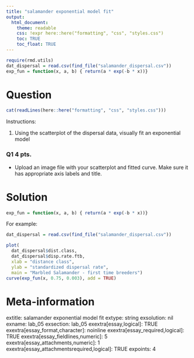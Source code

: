 ```yaml
---
title: "salamander exponential model fit"
output:  
  html_document:
    theme: readable
    css: !expr here::here("formatting", "css", "styles.css")
    toc: TRUE
    toc_float: TRUE
---
```



```r

require(rmd.utils)
dat_dispersal = read.csv(find_file("salamander_dispersal.csv"))
exp_fun = function(x, a, b) { return(a * exp(-b * x))}
```


Question
========

```r
cat(readLines(here::here("formatting", "css", "styles.css")))
```



Instructions:

1. Using the scatterplot of the dispersal data, visually fit an exponential model


<div class="questionborder">
### Q1 4 pts.

- Upload an image file with your scatterplot and fitted curve.  Make sure it has appropriate axis labels and title.

</div>




Solution
========


```r
exp_fun = function(x, a, b) { return(a * exp(-b * x))}
```


For example:


```r
dat_dispersal = read.csv(find_file("salamander_dispersal.csv"))

plot(
  dat_dispersal$dist.class,
  dat_dispersal$disp.rate.ftb,
  xlab = "distance class", 
  ylab = "standardized dispersal rate", 
  main = "Marbled Salamander - first time breeders")
curve(exp_fun(x, 0.75, 0.003), add = TRUE)
```





Meta-information
================
extitle: salamander exponential model fit
extype: string
exsolution: nil
exname: lab_05
exsection: lab_05
exextra[essay,logical]: TRUE
exextra[essay_format,character]: noinline
exextra[essay_required,logical]: TRUE
exextra[essay_fieldlines,numeric]: 5
exextra[essay_attachments,numeric]: 1
exextra[essay_attachmentsrequired,logical]: TRUE
expoints: 4
